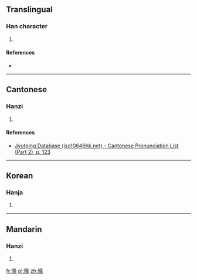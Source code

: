 ==Translingual==

===Han character===
{{Han char|rn=72|rad=日|as=10|sn=14|four=|canj=日竹山木 (AHUD)|ids=⿰[[日]][[臬]]}}

# {{defn|Han|sort=日10}}

====References====
* {{Han ref|kx=0498.400|dkj=14086|dj=0867.180|hdz=21530.080|uh=669E|ud=26270}}

----

==Cantonese==

===Hanzi===
{{yue-hanzi|jyut=[[giu2]]|y=giu2}}

# {{defn|lang=yue|sort=日10}}

====References====
*[http://www.iso10646hk.net/jp/document/download.jsp Jyutping Database (iso10646hk.net) - Cantonese Pronunciation List (Part 2), p. 123]

----

==Korean==

===Hanja===
{{ko-hanja|hangeul=교|eumhun=|rv=gyo|mr=kyo|y=kyo}}

# {{defn|lang=ko|sort=日10}}

----

==Mandarin==

===Hanzi===
{{cmn-hanzi|pin=[[jiǎo]] ([[jiao3]])|wg=chiao<sup>3</sup>}}

# {{defn|lang=cmn|sort=日10}}

[[fr:暞]]
[[pl:暞]]
[[zh:暞]]